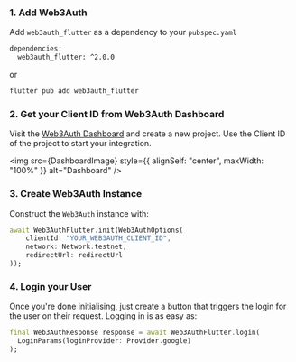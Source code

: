 
### 1. Add Web3Auth

Add `web3auth_flutter` as a dependency to your `pubspec.yaml`

```bash
dependencies:
  web3auth_flutter: ^2.0.0
```

or

```bash
flutter pub add web3auth_flutter
```

### 2. Get your Client ID from Web3Auth Dashboard

Visit the [Web3Auth Dashboard](https://dashboard.web3auth.io) and create a new project. Use the Client ID of the project to start your integration.

<img src={DashboardImage} style={{ alignSelf: "center", maxWidth: "100%" }} alt="Dashboard" />

### 3. Create Web3Auth Instance

Construct the `Web3Auth` instance with:

```dart
await Web3AuthFlutter.init(Web3AuthOptions(
    clientId: "YOUR_WEB3AUTH_CLIENT_ID",
    network: Network.testnet,
    redirectUrl: redirectUrl
));
```

### 4. Login your User

Once you're done initialising, just create a button that triggers the login for the user on their request. Logging in is as easy as:

```dart
final Web3AuthResponse response = await Web3AuthFlutter.login(
  LoginParams(loginProvider: Provider.google)
);
```
